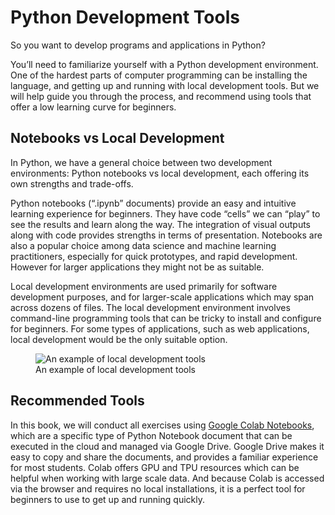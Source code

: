 # Python Development Tools

So you want to develop programs and applications in Python?

You'll need to familiarize yourself with a Python development environment. One of the hardest parts of computer programming can be installing the language, and getting up and running with local development tools. But we will help guide you through the process, and recommend using tools that offer a low learning curve for beginners.


## Notebooks vs Local Development

In Python, we have a general choice between two development environments: Python notebooks vs local development, each offering its own strengths and trade-offs.

Python notebooks (".ipynb" documents) provide an easy and intuitive learning experience for beginners. They have code "cells" we can "play" to see the results and learn along the way. The integration of visual outputs along with code provides strengths in terms of presentation. Notebooks are also a popular choice among data science and machine learning practitioners, especially for quick prototypes, and rapid development. However for larger applications they might not be as suitable.

Local development environments are used primarily for software development purposes, and for larger-scale applications which may span across dozens of files. The local development environment involves command-line programming tools that can be tricky to install and configure for beginners. For some types of applications, such as web applications, local development would be the only suitable option.

![An example of local development tools](../../images/local-development.png)

## Recommended Tools

In this book, we will conduct all exercises using [Google Colab Notebooks](./google-colab/overview.qmd), which are a specific type of Python Notebook document that can be executed in the cloud and managed via Google Drive. Google Drive makes it easy to copy and share the documents, and provides a familiar experience for most students. Colab offers GPU and TPU resources which can be helpful when working with large scale data. And because Colab is accessed via the browser and requires no local installations, it is a perfect tool for beginners to use to get up and running quickly.
